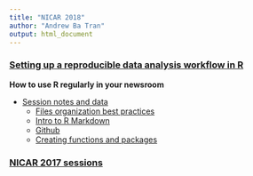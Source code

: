 ```yaml
---
title: "NICAR 2018"
author: "Andrew Ba Tran"
output: html_document
---
```


### [Setting up a reproducible data analysis workflow in R](https://www.ire.org/events-and-training/event/3189/3643/)

**How to use R regularly in your newsroom**

* [Session notes and data](https://github.com/andrewbtran/NICAR/tree/master/2018/workflow)
    * [Files organization best practices](https://andrewbtran.github.io/NICAR/2018/workflow/rmarkdown.html)
    * [Intro to R Markdown](https://andrewbtran.github.io/NICAR/2018/workflow/rmarkdown.html)
    * [Github](https://andrewbtran.github.io/NICAR/2018/workflow/integrating_github.html)
    * [Creating functions and packages](https://andrewbtran.github.io/NICAR/2018/workflow/creating_functions_packages.html)

### [NICAR 2017 sessions](https://andrewbtran.github.io/NICAR/2017/)
